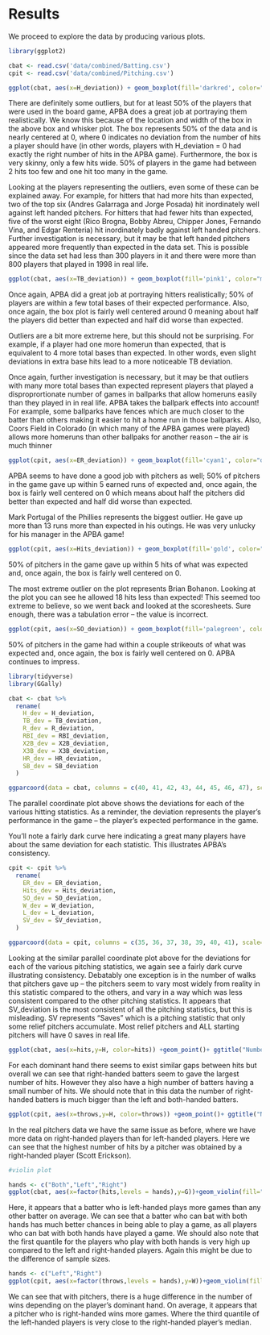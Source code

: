 # Results

We proceed to explore the data by producing various plots.
 
```r
library(ggplot2)

cbat <- read.csv('data/combined/Batting.csv')
cpit <- read.csv('data/combined/Pitching.csv')

ggplot(cbat, aes(x=H_deviation)) + geom_boxplot(fill='darkred', color="red3") + labs(title = 'Difference between Batter Hits in the Game vs. Real Life',x="Difference of Hits") + theme(text = element_text(size=15))

```

There are definitely some outliers, but for at least 50% of the players that were used in the board game, APBA does a great job at portraying them realistically. We know this because of the location and width of the box in the above box and whisker plot.  The box represents 50% of the data and is nearly centered at 0, where 0 indicates no deviation from the number of hits a player should have (in other words, players with H_deviation = 0 had exactly the right number of hits in the APBA game).  Furthermore, the box is very skinny, only a few hits wide. 50% of players in the game had between 2 hits too few and one hit too many in the game.  

Looking at the players representing the outliers, even some of these can be explained away.  For example, for hitters that had more hits than expected, two of the top six (Andres Galarraga and Jorge Posada) hit inordinately well against left handed pitchers. For hitters that had fewer hits than expected, five of the worst eight (Rico Brogna, Bobby Abreu, Chipper Jones, Fernando Vina, and Edgar Renteria) hit inordinately badly against left handed pitchers.  Further investigation is necessary, but it may be that left handed pitchers appeared more frequently than expected in the data set.  This is possible since the data set had less than 300 players in it and there were more than 800 players that played in 1998 in real life.  

```r

ggplot(cbat, aes(x=TB_deviation)) + geom_boxplot(fill='pink1', color="mediumpurple3") + labs(title = 'Difference between Batter Total Bases in the Game vs. Real Life',x="Difference of Total Bases") + theme(text = element_text(size=13))

```

Once again, APBA did a great job at portraying hitters realistically; 50% of players are within a few total bases of their expected performance. Also, once again, the box plot is fairly well centered around 0 meaning about half the players did better than expected and half did worse than expected.  

Outliers are a bit more extreme here, but this should not be surprising. For example, if a player had one more homerun than expected, that is equivalent to 4 more total bases than expected.  In other words, even slight deviations in extra base hits lead to a more noticeable TB deviation.    

Once again, further investigation is necessary, but it may be that outliers with many more total bases than expected represent players that played a disproprortionate number of games in ballparks that allow homeruns easily than they played in in real life.  APBA takes the ballpark effects into account!  For example, some ballparks have fences which are much closer to the batter than others making it easier to hit a home run in those ballparks.  Also, Coors Field in Colorado (in which many of the APBA games were played) allows more homeruns than other ballpaks for another reason – the air is much thinner

```r

ggplot(cpit, aes(x=ER_deviation)) + geom_boxplot(fill='cyan1', color="darkcyan") + labs(title = 'Difference between Pitcher Runs Given Up in the Game vs. Real Life', x="Difference of Runs Given Up")+ theme(text = element_text(size=12.5))

```

APBA seems to have done a good job with pitchers as well; 50% of pitchers in the game gave up within 5 earned runs of expected and, once again, the box is fairly well centered on 0 which means about half the pitchers did better than expected and half did worse than expected.    

Mark Portugal of the Phillies represents the biggest outlier.  He gave up more than 13 runs more than expected in his outings.  He was very unlucky for his manager in the APBA game!


```r

ggplot(cpit, aes(x=Hits_deviation)) + geom_boxplot(fill='gold', color="grey18") + labs(title = 'Difference between Pitcher Hits Given Up in the Game vs. Real Life', x="Difference of Hits Given Up")+ theme(text = element_text(size=13))

```

50% of pitchers in the game gave up within 5 hits of what was expected and, once again, the box is fairly well centered on 0.    

The most extreme outlier on the plot represents Brian Bohanon.  Looking at the plot you can see he allowed 18 hits less than expected!  This seemed too extreme to believe, so we went back and looked at the scoresheets.  Sure enough, there was a tabulation error – the value is incorrect.


```r

ggplot(cpit, aes(x=SO_deviation)) + geom_boxplot(fill='palegreen', color="springgreen4") + labs(title = 'Difference between Pitcher Strikeouts in the Game vs. Real Life', x="Difference of Strikeouts")+ theme(text = element_text(size=13))

```

50% of pitchers in the game had within a couple strikeouts of what was expected and, once again, the box is fairly well centered on 0. APBA continues to impress.

```r
library(tidyverse)
library(GGally)

cbat <- cbat %>%
  rename(
    H_dev = H_deviation,
    TB_dev = TB_deviation,
    R_dev = R_deviation,
    RBI_dev = RBI_deviation,
    X2B_dev = X2B_deviation,
    X3B_dev = X3B_deviation,
    HR_dev = HR_deviation,
    SB_dev = SB_deviation
  )

ggparcoord(data = cbat, columns = c(40, 41, 42, 43, 44, 45, 46, 47), scale="uniminmax", splineFactor = 10, alphaLines = 0.3, title = "Parallel Coordinate Plot for Hitting Statistics") + xlab("") + ylab("") + theme(text = element_text(size=14))

```

The parallel coordinate plot above shows the deviations for each of the various hitting statistics.  As a reminder, the deviation represents the player’s performance in the game – the player’s expected performance in the game.  

You’ll note a fairly dark curve here indicating a great many players have about the same deviation for each statistic.  This illustrates APBA’s consistency.  

```r

cpit <- cpit %>%
  rename(
    ER_dev = ER_deviation,
    Hits_dev = Hits_deviation,
    SO_dev = SO_deviation,
    W_dev = W_deviation,
    L_dev = L_deviation,
    SV_dev = SV_deviation,
  )

ggparcoord(data = cpit, columns = c(35, 36, 37, 38, 39, 40, 41), scale="uniminmax", splineFactor = 10, alphaLines = 0.3, title = "Parallel Coordinate plot for Pitching Statistics") + xlab("") + ylab("") + theme(text = element_text(size=14))

```

Looking at the similar parallel coordinate plot above for the deviations for each of the various pitching statistics, we again see a fairly dark curve illustrating consistency.  Debatably one exception is in the number of walks that pitchers gave up – the pitchers seem to vary most widely from reality in this statistic compared to the others, and vary in a way which was less consistent compared to the other pitching statistics.
It appears that SV_deviation is the most consistent of all the pitching statistics, but this is misleading.  SV represents “Saves” which is a pitching statistic that only some relief pitchers accumulate.  Most relief pitchers and ALL starting pitchers will have 0 saves in real life.

```r

ggplot(cbat, aes(x=hits,y=H, color=hits)) +geom_point()+ ggtitle("Number of Real Batter Hits by Dominant Hand")+labs(x="Dominant Hand",y="Hits")+ theme(text = element_text(size=14))

```

For each dominant hand there seems to exist similar gaps between hits but overall we can see that right-handed batters seem to gave the largest number of hits. However they also have a high number of batters having a small number of hits. We should note that in this data the number of right-handed batters is much bigger than the left and both-handed batters. 


```r

ggplot(cpit, aes(x=throws,y=H, color=throws)) +geom_point()+ ggtitle("Number of Real Pitcher Hits by Dominant Hand")+labs(x="Dominant Hand", y="Hits")+ theme(text = element_text(size=14))

```

In the real pitchers data we have the same issue as before, where we have more data on right-handed players than for left-handed players. Here we can see that the highest number of hits by a pitcher was obtained by a right-handed player (Scott Erickson). 


```r

#violin plot

hands <- c("Both","Left","Right")
ggplot(cbat, aes(x=factor(hits,levels = hands),y=G))+geom_violin(fill="lightblue",color="black")+labs(x="Dominant Hand",y="Games",title = "Violin plot of Real Number of Games Played by a Batter by Dominant Hand")+geom_boxplot(width=0.1)+ theme(text = element_text(size=11.5))

```

Here, it appears that a batter who is left-handed plays more games than any other batter on average. We can see that a batter who can bat with both hands has much better chances in being able to play a game, as all players who can bat with both hands have played a game.
We should also note that the first quantile for the players who play with both hands is very high up compared to the left and right-handed players. Again this might be due to the difference of sample sizes.


```r

hands <- c("Left","Right")
ggplot(cpit, aes(x=factor(throws,levels = hands),y=W))+geom_violin(fill="plum2",color="black")+labs(x="Dominant Hand",y="Wins",title = "Violin plot of Real Number of Wins by a Pitcher by Dominant Hand")+geom_boxplot(width=0.1)+ theme(text = element_text(size=13))

```

We can see that with pitchers, there is a huge difference in the number of wins depending on the player's dominant hand. On average, it appears that a pitcher who is right-handed wins more games. Where the third quantile of the left-handed players is very close to the right-handed player's median. 